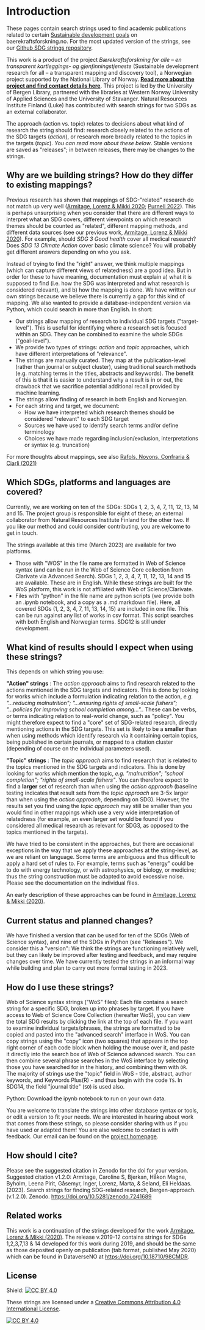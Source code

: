 # Introduction

These pages contain search strings used to find academic publications related to certain [Sustainable development goals](https://sdgs.un.org/goals) on baerekraftsforskning.no. 
For the most updated version of the strings, see our [Github SDG strings repository](https://github.com/SDGforskning/sdg-strings).

This work is a product of the project *Bærekraftsforskning for alle – en transparent kartleggings- og gjenfinningstjeneste* (Sustainable development research for all – a transparent mapping and discovery tool), a Norwegian project supported by the National Library of Norway. **[Read more about the project and find contact details here](https://www.uib.no/en/ub/148804/sustainable-development-research-all-%E2%80%93-transparent-mapping-and-discovery-tool)**. This project is led by the University of Bergen Library, partnered with the libraries at Western Norway University of Applied Sciences and the University of Stavanger. Natural Resources Institute Finland (Luke) has contributed with search strings for two SDGs as an external collaborator.

The approach (action vs. topic) relates to decisions about what kind of research the string should find: research closely related to the actions of the SDG targets (*action*), or research more broadly related to the topics in the targets (*topic*). *You can read more about these below*. Stable versions are saved as "releases"; in between releases, there may be changes to the strings.

## Why are we building strings? How do they differ to existing mappings?

Previous research has shown that mappings of SDG-"related" research do not match up very well ([Armitage, Lorenz & Mikki 2020](https://doi.org/10.1162/qss_a_00071); [Purnell 2022](https://doi.org/10.1162/qss_a_00215)). This is perhaps unsurprising when you consider that there are different ways to interpret what an SDG covers, different viewpoints on which research themes should be counted as "related", different mapping methods, and different data sources (see our previous work, [Armitage, Lorenz & Mikki 2020](https://doi.org/10.1162/qss_a_00071)). For example, should *SDG 3 Good health* cover all medical research? Does *SDG 13 Climate Action* cover basic climate science? You will probably get different answers depending on who you ask.

Instead of trying to find the "right" answer, we think multiple mappings (which can capture different views of relatedness) are a good idea. But in order for these to have meaning, documentation must explain a) what it is supposed to find (i.e. how the SDG was interpreted and what research is considered relevant), and b) how the mapping is done. We have written our own strings because we believe there is currently a gap for this kind of mapping. We also wanted to provide a database-independent version via Python, which could search in more than English. In short:

- Our strings allow mapping of research to individual SDG targets ("target-level"). This is useful for identifying where a research set is focused within an SDG. They can be combined to examine the whole SDGs ("goal-level").
- We provide two types of strings: *action* and *topic* approaches, which have different interpretations of "relevance".
- The strings are manually curated. They map at the publication-level (rather than journal or subject cluster), using traditional search methods (e.g. matching terms in the titles, abstracts and keywords). The benefit of this is that it is easier to understand why a result is in or out, the drawback that we sacrifice potential additional recall provided by machine learning.
- The strings allow finding of research in both English and Norwegian.
- For each string and target, we document:
  - How we have interpreted which research themes should be considered "relevant" to each SDG target
  - Sources we have used to identify search terms and/or define terminology
  - Choices we have made regarding inclusion/exclusion, interpretations or syntax (e.g. truncation)

For more thoughts about mappings, see also [Rafols, Noyons, Confraria & Ciarli (2021)](https://doi.org/10.31235/osf.io/yfqbd)

## Which SDGs, platforms and languages are covered? 

Currently, we are working on ten of the SDGs: SDGs 1, 2, 3, 4, 7, 11, 12, 13, 14 and 15. The project group is responsible for eight of these; an external collaborator from Natural Resources Institute Finland for the other two. If you like our method and could consider contributing, you are welcome to get in touch.

The strings available at this time (March 2023) are available for two platforms.
* Those with "WOS" in the file name are formatted in Web of Science syntax (and can be run in the Web of Science Core collection from Clarivate via Advanced Search). SDGs 1, 2, 3, 4, 7, 11, 12, 13, 14 and 15 are available. These are in English. While these strings are built for the WoS platform, this work is not affiliated with Web of Science/Clarivate.
* Files with "python" in the file name are python scripts (we provide both an .ipynb notebook, and a copy as a .md markdown file). Here, all covered SDGs (1, 2, 3, 4, 7, 11, 13, 14, 15) are included in one file. This can be run against any list of works in csv format. This script searches with both English and Norwegian terms. SDG12 is still under development.

## What kind of results should I expect when using these strings?

This depends on which string you use:

**"Action" strings** : The *action approach* aims to find research related to the actions mentioned in the SDG targets and indicators. 
This is done by looking for works which include a formulation indicating relation to the action, *e.g. "...reducing malnutrition"; "...ensuring rights of small-scale fishers"; "...policies for improving school completion among...".*. These can be verbs, or terms indicating relation to real-world change, such as "policy". 
You might therefore expect to find a "core" set of SDG-related research, directly mentioning actions in the SDG targets. This set is likely to be a **smaller** than when using methods which identify research via it containing certain topics, being published in certain journals, or mapped to a citation cluster (depending of course on the individual parameters used).  

**"Topic" strings** : The *topic approach* aims to find research that is related to the topics mentioned in the SDG targets and indicators. 
This is done by looking for works which mention the topic, *e.g. "malnutrition"; "school completion"; "rights of small-scale fishers"*.
You can therefore expect to find a **larger** set of research than when using the *action approach* (baseline testing indicates that result sets from the *topic approach* are 3-5x larger than when using the *action approach*, depending on SDG). However, the results set you find using the *topic approach* may still be smaller than you would find in other mappings which use a very wide interpretation of relatedness (for example, an even larger set would be found if you considered all medical research as relevant for SDG3, as opposed to the topics mentioned in the targets). 

We have tried to be consistent in the approaches, but there are occasional exceptions in the way that we apply these approaches at the string-level, as we are reliant on language. Some terms are ambiguous and thus difficult to apply a hard set of rules to. For example, terms such as "energy" could be to do with energy technology, or with astrophysics, or biology, or medicine; thus the string construction must be adapted to avoid excessive noise. Please see the documentation on the individual files. 

An early description of these approaches can be found in [Armitage, Lorenz & Mikki (2020)](https://doi.org/10.1162/qss_a_00071). 

## Current status and planned changes?
We have finished a version that can be used for ten of the SDGs (Web of Science syntax), and nine of the SDGs in Python (see "Releases"). We consider this a "version": We think the strings are functioning relatively well, but they can likely be improved after testing and feedback, and may require changes over time. We have currently tested the strings in an informal way while building and plan to carry out more formal testing in 2023. 

## How do I use these strings? 

Web of Science syntax strings ("WoS" files): Each file contains a search string for a specific SDG, broken up into phrases by target. If you have access to Web of Science Core Collection (hereafter WoS), you can view the total SDG results by clicking the link at the top of each file. If you want to examine individual targets/phrases, the strings are formatted to be copied and pasted into the "advanced search" interface in WoS. You can copy strings using the "copy" icon (two squares) that appears in the top right corner of each code block when holding the mouse over it, and paste it directly into the search box of Web of Science advanced search. You can then combine several phrase searches in the WoS interface by selecting those you have searched for in the history, and combining them with `OR`. The majority of strings use the "topic" field in WoS - title, abstract, author keywords, and Keywords Plus(R) - and thus begin with the code `TS`. In SDG14, the field "journal title" (`SO`) is used also. 

Python: Download the ipynb notebook to run on your own data.

You are welcome to translate the strings into other database syntax or tools, or edit a version to fit your needs. We are interested in hearing about work that comes from these strings, so please consider sharing with us if you have used or adapted them! You are also welcome to contact is with feedback. Our email can be found on the [project homepage](https://www.uib.no/en/ub/148804/sustainable-development-research-all-%E2%80%93-transparent-mapping-and-discovery-tool).

## How should I cite?

Please see the suggested citation in Zenodo for the doi for your version. Suggested citation v1.2.0: Armitage, Caroline S, Bjerkan, Håkon Magne, Byholm, Leena Pirit, Gåsemyr, Inger, Lorenz, Marta, & Seland, Eli Heldaas. (2023). Search strings for finding SDG-related research, Bergen-approach. (v.1.2.0). Zenodo. https://doi.org/10.5281/zenodo.7241689

## Related works

This work is a continuation of the strings developed for the work [Armitage, Lorenz & Mikki (2020)](https://doi.org/10.1162/qss_a_00071). The release v.2019-12 contains strings for SDGs 1,2,3,7,13 & 14 developed for this work during 2019, and should be the same as those deposited openly on publication (tab format, published May 2020) which can be found in DataverseNO at https://doi.org/10.18710/98CMDR.

## License

Shield: [![CC BY 4.0][cc-by-shield]][cc-by]

These strings are licensed under a
[Creative Commons Attribution 4.0 International License][cc-by].

[![CC BY 4.0][cc-by-image]][cc-by]

[cc-by]: http://creativecommons.org/licenses/by/4.0/
[cc-by-image]: https://i.creativecommons.org/l/by/4.0/88x31.png
[cc-by-shield]: https://img.shields.io/badge/License-CC%20BY%204.0-lightgrey.svg
